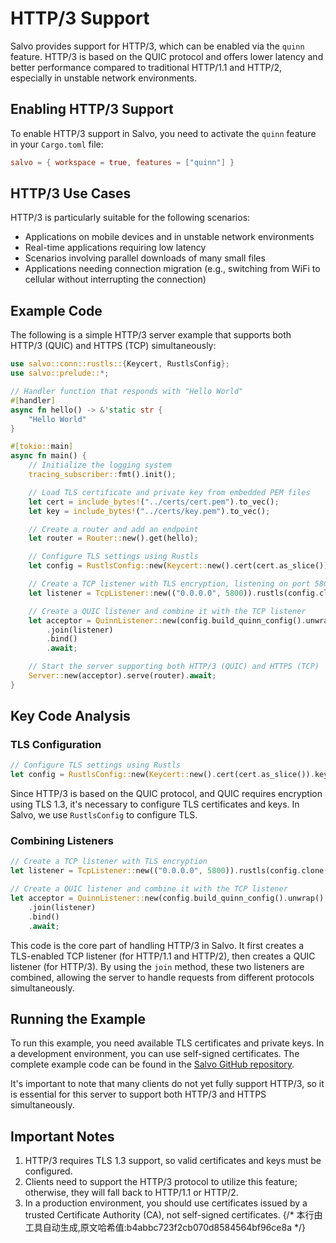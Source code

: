 # HTTP/3 Support

Salvo provides support for HTTP/3, which can be enabled via the `quinn` feature. HTTP/3 is based on the QUIC protocol and offers lower latency and better performance compared to traditional HTTP/1.1 and HTTP/2, especially in unstable network environments.

## Enabling HTTP/3 Support

To enable HTTP/3 support in Salvo, you need to activate the `quinn` feature in your `Cargo.toml` file:

```toml
salvo = { workspace = true, features = ["quinn"] }
```

## HTTP/3 Use Cases

HTTP/3 is particularly suitable for the following scenarios:

- Applications on mobile devices and in unstable network environments
- Real-time applications requiring low latency
- Scenarios involving parallel downloads of many small files
- Applications needing connection migration (e.g., switching from WiFi to cellular without interrupting the connection)

## Example Code

The following is a simple HTTP/3 server example that supports both HTTP/3 (QUIC) and HTTPS (TCP) simultaneously:

```rust
use salvo::conn::rustls::{Keycert, RustlsConfig};
use salvo::prelude::*;

// Handler function that responds with "Hello World"
#[handler]
async fn hello() -> &'static str {
    "Hello World"
}

#[tokio::main]
async fn main() {
    // Initialize the logging system
    tracing_subscriber::fmt().init();

    // Load TLS certificate and private key from embedded PEM files
    let cert = include_bytes!("../certs/cert.pem").to_vec();
    let key = include_bytes!("../certs/key.pem").to_vec();

    // Create a router and add an endpoint
    let router = Router::new().get(hello);

    // Configure TLS settings using Rustls
    let config = RustlsConfig::new(Keycert::new().cert(cert.as_slice()).key(key.as_slice()));

    // Create a TCP listener with TLS encryption, listening on port 5800
    let listener = TcpListener::new(("0.0.0.0", 5800)).rustls(config.clone());

    // Create a QUIC listener and combine it with the TCP listener
    let acceptor = QuinnListener::new(config.build_quinn_config().unwrap(), ("0.0.0.0", 5800))
        .join(listener)
        .bind()
        .await;

    // Start the server supporting both HTTP/3 (QUIC) and HTTPS (TCP)
    Server::new(acceptor).serve(router).await;
}
```

## Key Code Analysis

### TLS Configuration

```rust
// Configure TLS settings using Rustls
let config = RustlsConfig::new(Keycert::new().cert(cert.as_slice()).key(key.as_slice()));
```

Since HTTP/3 is based on the QUIC protocol, and QUIC requires encryption using TLS 1.3, it's necessary to configure TLS certificates and keys. In Salvo, we use `RustlsConfig` to configure TLS.

### Combining Listeners

```rust
// Create a TCP listener with TLS encryption
let listener = TcpListener::new(("0.0.0.0", 5800)).rustls(config.clone());

// Create a QUIC listener and combine it with the TCP listener
let acceptor = QuinnListener::new(config.build_quinn_config().unwrap(), ("0.0.0.0", 5800))
    .join(listener)
    .bind()
    .await;
```

This code is the core part of handling HTTP/3 in Salvo. It first creates a TLS-enabled TCP listener (for HTTP/1.1 and HTTP/2), then creates a QUIC listener (for HTTP/3). By using the `join` method, these two listeners are combined, allowing the server to handle requests from different protocols simultaneously.

## Running the Example

To run this example, you need available TLS certificates and private keys. In a development environment, you can use self-signed certificates. The complete example code can be found in the [Salvo GitHub repository](https://github.com/salvo-rs/salvo/tree/main/examples/hello-h3).

It's important to note that many clients do not yet fully support HTTP/3, so it is essential for this server to support both HTTP/3 and HTTPS simultaneously.

## Important Notes

1. HTTP/3 requires TLS 1.3 support, so valid certificates and keys must be configured.
2. Clients need to support the HTTP/3 protocol to utilize this feature; otherwise, they will fall back to HTTP/1.1 or HTTP/2.
3. In a production environment, you should use certificates issued by a trusted Certificate Authority (CA), not self-signed certificates.
{/* 本行由工具自动生成,原文哈希值:b4abbc723f2cb070d8584564bf96ce8a */}
